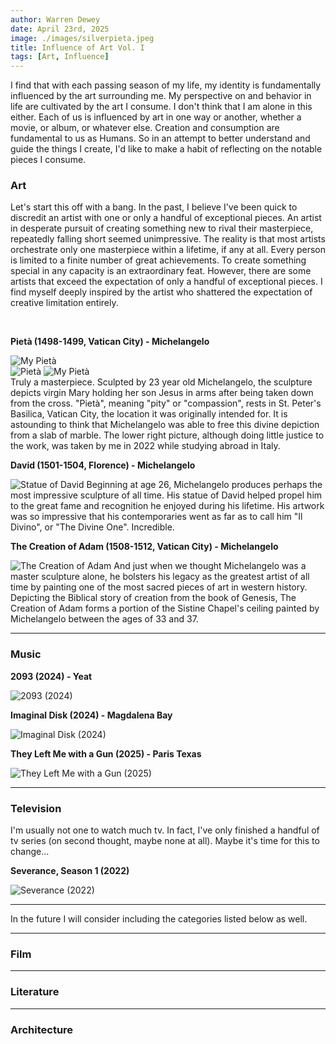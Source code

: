 ```yaml
---
author: Warren Dewey
date: April 23rd, 2025
image: ./images/silverpieta.jpeg
title: Influence of Art Vol. I
tags: [Art, Influence]
---
```


I find that with each passing season of my life, my identity is fundamentally influenced by the art surrounding me.
My perspective on and behavior in life are cultivated by the art I consume. I don't think that I am alone in this either. Each of us is influenced by art in one way or another, whether a movie, or album, or whatever else. Creation and consumption are fundamental to us
as Humans. So in an attempt to better understand and guide the things I create, I'd like to make a habit of reflecting
on the notable pieces I consume.

### Art

Let's start this off with a bang. In the past, I believe I've been quick to discredit an artist with
one or only a handful of exceptional pieces. An artist in desperate pursuit of creating something new to
rival their masterpiece, repeatedly falling short seemed unimpressive. The reality is that most artists orchestrate only one
masterpiece within a lifetime, if any at all. Every person is limited to a finite number of great achievements. To create something special in any capacity is an extraordinary feat. However, there are some artists
that exceed the expectation of only a handful of exceptional pieces. I find myself deeply inspired by the artist
who shattered the expectation of creative limitation entirely.

<br />

**Pietà (1498-1499, Vatican City) - Michelangelo**

<img src="/blog_pics/lapieta.jpeg" alt="My Pietà" className="large" />
<div className="flex justify-center">
  <img src="/blog_pics/pieta.jpeg" alt="Pietà" className="multi" />
  <img src="/blog_pics/pieta.jpg" alt="My Pietà" className="multi" />
</div>
Truly a masterpiece. Sculpted by 23 year old Michelangelo, the sculpture
depicts virgin Mary holding her son Jesus in arms after being taken down from
the cross. "Pietà", meaning "pity" or "compassion", rests in St. Peter's
Basilica, Vatican City, the location it was originally intended for. It is
astounding to think that Michelangelo was able to free this divine depiction
from a slab of marble. The lower right picture, although doing little justice to
the work, was taken by me in 2022 while studying abroad in Italy.

<br />

**David (1501-1504, Florence) - Michelangelo**

<img src="/blog_pics/david.jpeg" alt="Statue of David" className="large" />
Beginning at age 26, Michelangelo produces perhaps the most impressive sculpture
of all time. His statue of David helped propel him to the great fame and
recognition he enjoyed during his lifetime. His artwork was so impressive that
his contemporaries went as far as to call him "Il Divino", or "The Divine One".
Incredible.

<br />

**The Creation of Adam (1508-1512, Vatican City) - Michelangelo**

<img
  src="/blog_pics/creation.jpeg"
  alt="The Creation of Adam"
  className="large"
/>
And just when we thought Michelangelo was a master sculpture alone, he bolsters
his legacy as the greatest artist of all time by painting one of the most sacred
pieces of art in western history. Depicting the Biblical story of creation from
the book of Genesis, The Creation of Adam forms a portion of the Sistine
Chapel's ceiling painted by Michelangelo between the ages of 33 and 37.

---

### Music

**2093 (2024) - Yeat**

<img src="/blog_pics/2093.jpeg" alt="2093 (2024)" className="album" />

**Imaginal Disk (2024) - Magdalena Bay**

<img src="/blog_pics/disk.jpeg" alt="Imaginal Disk (2024)" className="album" />

**They Left Me with a Gun (2025) - Paris Texas**

<img
  src="/blog_pics/withagun.jpeg"
  alt="They Left Me with a Gun (2025)"
  className="album"
/>

---

### Television

I'm usually not one to watch much tv. In fact, I've only finished a handful of tv series (on second thought, maybe none at all).
Maybe it's time for this to change...

**Severance, Season 1 (2022)**

<img
  src="/blog_pics/severance.jpeg"
  alt="Severance (2022)"
  className="medium"
/>

---

In the future I will consider including the categories listed below as well. 

---

### Film

---

### Literature

---

### Architecture
